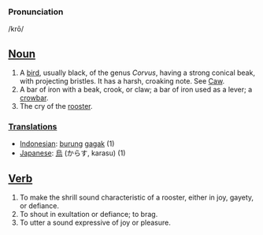 ===Pronunciation===

/krō/

==[[Noun]]==
# A [[bird]], usually black, of the genus ''Corvus'', having a strong conical beak, with projecting bristles. It has a harsh, croaking note. See [[Caw]].
# A bar of iron with a beak, crook, or claw; a bar of iron used as a lever; a [[crowbar]].
# The cry of the [[rooster]].

===[[Translation]]s===
*[[Indonesian]]: [[burung]] [[gagak]] (1)
*[[Japanese]]: [[烏]] (からす, karasu) (1)

==[[Verb]]==
# To make the shrill sound characteristic of a rooster, either in joy, gayety, or defiance.
# To shout in exultation or defiance; to brag.
# To utter a sound expressive of joy or pleasure.